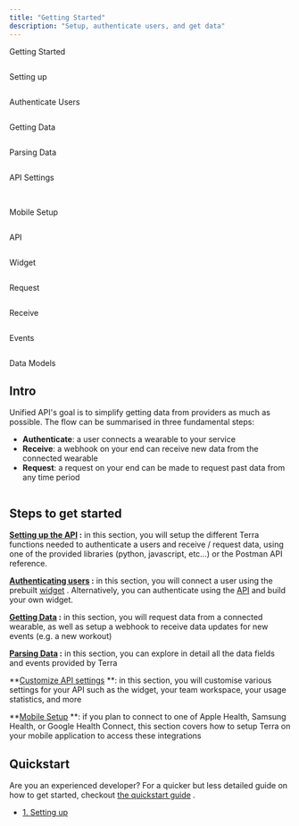```yaml
---
title: "Getting Started"
description: "Setup, authenticate users, and get data"
---
```

Getting Started  
  
<img className="block" src="images/terradocs_s3_eu_west_2_amazonaws_com/_icons_getting_started.png" alt="" />

Setting up  
  
<img className="block" src="images/terradocs_s3_eu_west_2_amazonaws_com/_icons_install_on_backend.png" alt="" />

Authenticate Users  
  
<img className="block" src="images/terradocs_s3_eu_west_2_amazonaws_com/_icons_authenticate_users.png" alt="" />

Getting Data  
  
<img className="block" src="images/terradocs_s3_eu_west_2_amazonaws_com/_icons_receive_data.png" alt="" />

Parsing Data  
  
<img className="block" src="images/terradocs_s3_eu_west_2_amazonaws_com/_icons_understand_our_data.png" alt="" />

API Settings  
  
<img className="block" src="images/terradocs_s3_eu_west_2_amazonaws_com/_icons_customise_terra.png" alt="" />

<img className="block" src="images/terradocs_s3_eu_west_2_amazonaws_com/_icons_manage_integrations.png" alt="" />  
  
Mobile Setup

<img className="block" src="images/terradocs_s3_eu_west_2_amazonaws_com/_icons_api_data_models.png" alt="" />  
  
API

<img className="block" src="images/terradocs_s3_eu_west_2_amazonaws_com/_icons_widget.png" alt="" />  
  
Widget

<img className="block" src="images/terradocs_s3_eu_west_2_amazonaws_com/_icons_historical_data.png" alt="" />  
  
Request

<img className="block" src="images/terradocs_s3_eu_west_2_amazonaws_com/_icons_new_data.png" alt="" />  
  
Receive

<img className="block" src="images/terradocs_s3_eu_west_2_amazonaws_com/_icons_event_types.png" alt="" />  
  
Events

<img className="block" src="images/terradocs_s3_eu_west_2_amazonaws_com/_icons_api_data_models.png" alt="" />  
  
Data Models

## Intro

Unified API's goal is to simplify getting data from providers as much as possible. The flow can be summarised in three fundamental steps:

*   **Authenticate**: a user connects a wearable to your service
*   **Receive**: a webhook on your end can receive new data from the connected wearable
*   **Request**: a request on your end can be made to request past data from any time period

<img className="block" src="images/files_readme_io/_f6a8853_web_api_cropped.png" alt="" />

## Steps to get started

**[Setting up the API](/docs/api-setup)
:** in this section, you will setup the different Terra functions needed to authenticate a users and receive / request data, using one of the provided libraries (python, javascript, etc...) or the Postman API reference.

**[Authenticating users](/docs/authenticate-users)
:** in this section, you will connect a user using the prebuilt [widget](/docs/authenticate-widget)
. Alternatively, you can authenticate using the [API](/docs/authenticate-api)
 and build your own widget.

**[Getting Data](/docs/getting-data)
:** in this section, you will request data from a connected wearable, as well as setup a webhook to receive data updates for new events (e.g. a new workout)

**[Parsing Data](/docs/parsing-data)
:** in this section, you can explore in detail all the data fields and events provided by Terra

**[Customize API settings](/docs/dashboard-settings)
**: in this section, you will customise various settings for your API such as the widget, your team workspace, your usage statistics, and more

**[Mobile Setup](/docs/mobile-setup)
**: if you plan to connect to one of Apple Health, Samsung Health, or Google Health Connect, this section covers how to setup Terra on your mobile application to access these integrations

## Quickstart

Are you an experienced developer? For a quicker but less detailed guide on how to get started, checkout [the quickstart guide](/docs/quickstart-1)
.

*   [1\. Setting up](/docs/api-setup)
    


